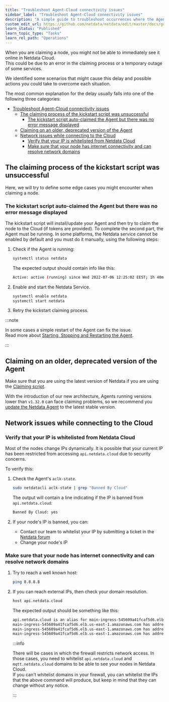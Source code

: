 ```yaml
---
title: "Troubleshoot Agent-Cloud connectivity issues"
sidebar_label: "Troubleshoot Agent-Cloud connectivity issues"
description: "A simple guide to troubleshoot occurrences where the Agent is showing as offline after claiming."
custom_edit_url: https://github.com/netdata/netdata/edit/master/docs/guides/troubleshoot/troubleshooting-agent-with-cloud-connection.md
learn_status: "Published"
learn_topic_type: "Tasks"
learn_rel_path: "Operations"
---
```



When you are claiming a node, you might not be able to immediately see it online in Netdata Cloud.  
This could be due to an error in the claiming process or a temporary outage of some services.

We identified some scenarios that might cause this delay and possible actions you could take to overcome each situation.

The most common explanation for the delay usually falls into one of the following three categories:

- [Troubleshoot Agent-Cloud connectivity issues](#troubleshoot-agent-cloud-connectivity-issues)
  - [The claiming process of the kickstart script was unsuccessful](#the-claiming-process-of-the-kickstart-script-was-unsuccessful)
    - [The kickstart script auto-claimed the Agent but there was no error message displayed](#the-kickstart-script-auto-claimed-the-agent-but-there-was-no-error-message-displayed)
  - [Claiming on an older, deprecated version of the Agent](#claiming-on-an-older-deprecated-version-of-the-agent)
  - [Network issues while connecting to the Cloud](#network-issues-while-connecting-to-the-cloud)
    - [Verify that your IP is whitelisted from Netdata Cloud](#verify-that-your-ip-is-whitelisted-from-netdata-cloud)
    - [Make sure that your node has internet connectivity and can resolve network domains](#make-sure-that-your-node-has-internet-connectivity-and-can-resolve-network-domains)

## The claiming process of the kickstart script was unsuccessful

Here, we will try to define some edge cases you might encounter when claiming a node.

### The kickstart script auto-claimed the Agent but there was no error message displayed

The kickstart script will install/update your Agent and then try to claim the node to the Cloud (if tokens are provided). To
complete the second part, the Agent must be running. In some platforms, the Netdata service cannot be enabled by default
and you must do it manually, using the following steps:

1. Check if the Agent is running:

    ```bash
    systemctl status netdata
    ```

    The expected output should contain info like this:

    ```bash
    Active: active (running) since Wed 2022-07-06 12:25:02 EEST; 1h 40min ago
    ```

2. Enable and start the Netdata Service.

    ```bash
    systemctl enable netdata
    systemctl start netdata
    ```

3. Retry the kickstart claiming process.

:::note

In some cases a simple restart of the Agent can fix the issue.  
Read more about [Starting, Stopping and Restarting the Agent](/docs/nightly/operations/start-stop-or-restart-the-netdata-agent).

:::

## Claiming on an older, deprecated version of the Agent

Make sure that you are using the latest version of Netdata if you are using the [Claiming script](https://learn.netdata.cloud/docs/agent/claim#claiming-script).

With the introduction of our new architecture, Agents running versions lower than `v1.32.0` can face claiming problems, so we recommend you [update the Netdata Agent](/docs/nightly/installation/update-the-netdata-agent) to the latest stable version.

## Network issues while connecting to the Cloud

### Verify that your IP is whitelisted from Netdata Cloud

Most of the nodes change IPs dynamically. It is possible that your current IP has been restricted from accessing `api.netdata.cloud` due to security concerns.

To verify this:

1. Check the Agent's `aclk-state`.

    ```bash
    sudo netdatacli aclk-state | grep "Banned By Cloud"
    ```

    The output will contain a line indicating if the IP is banned from `api.netdata.cloud`:

    ```bash
    Banned By Cloud: yes
    ```

2. If your node's IP is banned, you can:

    - Contact our team to whitelist your IP by submitting a ticket in the [Netdata forum](https://community.netdata.cloud/)
    - Change your node's IP

### Make sure that your node has internet connectivity and can resolve network domains

1. Try to reach a well known host:

    ```bash
    ping 8.8.8.8
    ```
  
2. If you can reach external IPs, then check your domain resolution.

    ```bash
    host api.netdata.cloud
    ```

    The expected output should be something like this:

    ```bash
    api.netdata.cloud is an alias for main-ingress-545609a41fcaf5d6.elb.us-east-1.amazonaws.com.
    main-ingress-545609a41fcaf5d6.elb.us-east-1.amazonaws.com has address 54.198.178.11
    main-ingress-545609a41fcaf5d6.elb.us-east-1.amazonaws.com has address 44.207.131.212
    main-ingress-545609a41fcaf5d6.elb.us-east-1.amazonaws.com has address 44.196.50.41
    ```

    :::info

    There will be cases in which the firewall restricts network access. In those cases, you need to whitelist `api.netdata.cloud` and `mqtt.netdata.cloud` domains to be able to see your nodes in Netdata Cloud.  
    If you can't whitelist domains in your firewall, you can whitelist the IPs that the above command will produce, but keep in mind that they can change without any notice.

    :::
